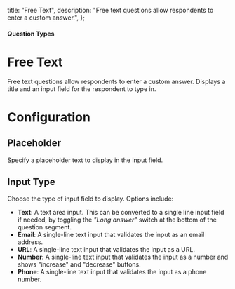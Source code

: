 
  title: "Free Text",
  description: "Free text questions allow respondents to enter a custom answer.",
};

#### Question Types

# Free Text

Free text questions allow respondents to enter a custom answer. Displays a title and an input field for the respondent to type in.

<MdxImage
  src={FreeText}
  alt="Overview of Free Text question type"
  quality="100"
  className="max-w-full rounded-lg sm:max-w-3xl"
/>

# Configuration

## Placeholder

Specify a placeholder text to display in the input field.

## Input Type

Choose the type of input field to display. Options include:

- **Text**: A text area input. This can be converted to a single line input field if needed, by toggling the _"Long answer"_ switch at the bottom of the question segment.
- **Email**: A single-line text input that validates the input as an email address.
- **URL**: A single-line text input that validates the input as a URL.
- **Number**: A single-line text input that validates the input as a number and shows "increase" and "decrease" buttons.
- **Phone**: A single-line text input that validates the input as a phone number.
